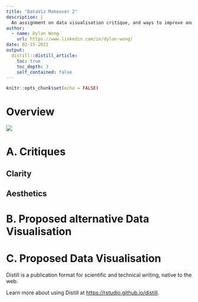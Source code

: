 ```yaml
---
title: "DataViz Makeover 2"
description: |
  An assignment on data visualisation critique, and ways to improve and rework.
author:
  - name: Dylan Wong
    url: https://www.linkedin.com/in/dylan-wong/
date: 02-15-2021
output:
  distill::distill_article:
    toc: true
    toc_depth: 3
    self_contained: false
---
```



```r
knitr::opts_chunk$set(echo = FALSE)
```

# Overview

![](/ISSS608/blog/_posts/2021-02-15-dataviz-makeover-2/image/01 Overview.png)

# A. Critiques

## Clarity

## Aesthetics

# B. Proposed alternative Data Visualisation

# C. Proposed Data Visualisation











Distill is a publication format for scientific and technical writing, native to the web.

Learn more about using Distill at <https://rstudio.github.io/distill>.


